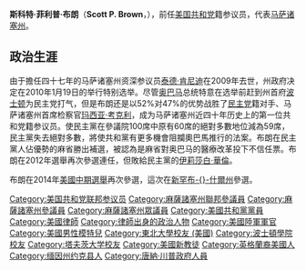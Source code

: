 {{BLP unsourced|time=2021-05-05T06:55:22+00:00}}
{{更新|time=2019-02-07T14:05:49+00:00}}
{{noteTA
|1=zh-cn:斯科特;zh-tw:史考特;zh-hk:史葛;
|2=zh-tw:菲利浦;zh-cn:菲利普;zh-hk:菲臘;
}}
{{Infobox officeholder
| name                =斯科特·菲利普·布朗
| image               =Scott P. Brown (2).jpg
| imagesize           =250px
| caption             =
| office              =[[麻薩諸塞州|麻薩諸塞州]][[參議員|參議員]]
| preceded            =[[保羅·科克|保羅·科克]]
| succeeded           =[[伊莉莎白·華倫|-{zh-tw:伊莉莎白·華倫;zh-cn:伊丽莎白·沃伦;zh-hk:伊利沙伯·禾倫;}-]]
| term_start          =2010年2月4日
| term_end            =2013年1月3日
| birth_date          ={{bd|1959年|09月12日}}
| birth_place         ={{USA}}[[緬因州|緬因州]][[基特里|基特里]]
| nationality         =
| party               = [[共和黨_(美國)|共和黨]]
| spouse              = [[Gail_Huff|Gail Huff]]
| relations           =
| children            = [[Ayla_Brown|Ayla Brown]]<br>Arianna Brown
| residence           = [[麻省|麻省]][[倫瑟姆|倫瑟姆]]
| alma_mater          = [[塔夫斯大學|塔夫斯大學]]<br />[[波士頓學院|波士頓學院]]
| profession          = [[政治家|政治家]]、[[律師|律師]]、[[軍人|軍人]]
| occupation          =
| religion            = [[更正教|更正教]]
| website             = [http://www.scottbrown.com ScottBrown.com]
}}
{{otheruses|subject=[[美国|美国]][[参议员|参议员]]|other=苏格兰足球运动员|斯科特·布朗 (足球运动员)}}
'''斯科特·菲利普·布朗'''（'''Scott P. Brown'''，{{bd|1959年|9月12日}}），前任[[美国|美国]][[共和黨_(美國)|共和党]]籍参议员，代表[[马萨诸塞州|马萨诸塞州]]。

== 政治生涯 ==
由于擔任四十七年的马萨诸塞州资深参议员[[泰德·肯尼迪|泰德·肯尼迪]]在2009年去世，州政府决定在2010年1月19日的举行特别选举。尽管[[奥巴马|奥巴马]]总统特意在选举前赶到州首府[[波士顿|波士顿]]为民主党打气，但是布朗还是以52%对47%的优势战胜了[[民主党_(美国)|民主党]]籍对手、马萨诸塞州首席检察官[[玛西亚·考克利|玛西亚·考克利]]，成为马萨诸塞州近四十年历史上的第一位共和党籍参议员。使民主黨在參議院100席中原有60席的絕對多數地位減為59席，民主黨失去絕對多數，將使共和黨有更多機會阻攔奧巴馬推行的法案。布朗在民主黨人佔優勢的麻省勝出補選，被認為是麻省對奥巴马的醫療改革投下不信任票。布朗在2012年選舉再次參選連任，但敗給民主黨的[[伊莉莎白·華倫|伊莉莎白·華倫]]。

布朗在2014年[[美國中期選舉|美國中期選舉]]再次參選，這次在[[新罕布什爾州|新罕布-{}-什爾州]]參選。

{{start box}}
{{s-par|us-sen}}
{{U.S. Senator box
|state  = 麻薩諸塞州 
|class  = 1
|before = {{le|保羅·科克|Paul G. Kirk|保羅·G·科克}}
|years  = 2010年－2013年
|alongside = [[約翰·克里|約翰·克里]]
|after = [[伊莉莎白·華倫|伊莉莎白·華倫]]
}}
{{End box}}
{{Authority control}}

{{DEFAULTSORT:Brown, Scott}}
[[Category:美国共和党联邦参议员|Category:美国共和党联邦参议员]]
[[Category:麻薩諸塞州聯邦參議員|Category:麻薩諸塞州聯邦參議員]]
[[Category:麻薩諸塞州參議員|Category:麻薩諸塞州參議員]]
[[Category:麻薩諸塞州眾議員|Category:麻薩諸塞州眾議員]]
[[Category:美國共和黨黨員|Category:美國共和黨黨員]]
[[Category:美國律師|Category:美國律師]]
[[Category:律師出身的政治人物|Category:律師出身的政治人物]]
[[Category:美國陸軍軍官|Category:美國陸軍軍官]]
[[Category:美國男性模特兒|Category:美國男性模特兒]]
[[Category:東北大學校友_(美國)|Category:東北大學校友 (美國)]]
[[Category:波士頓學院校友|Category:波士頓學院校友]]
[[Category:塔夫茨大学校友|Category:塔夫茨大学校友]]
[[Category:美國新教徒|Category:美國新教徒]]
[[Category:英格蘭裔美國人|Category:英格蘭裔美國人]]
[[Category:缅因州约克县人|Category:缅因州约克县人]]
[[Category:唐納·川普政府人員|Category:唐納·川普政府人員]]